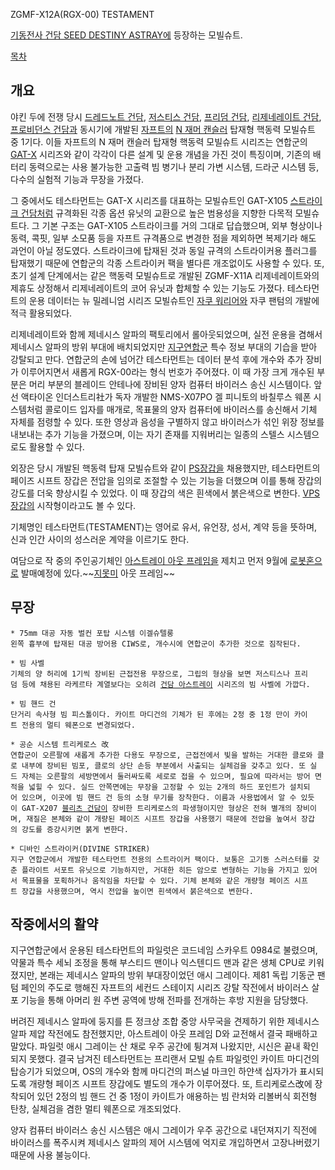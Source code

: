 ZGMF-X12A(RGX-00) TESTAMENT

[[기동전사 건담 SEED DESTINY ASTRAY]]에 등장하는 모빌슈트.

[[목차]]
== 개요 ==
야킨 두에 전쟁 당시 [[드레드노트 건담]], [[저스티스 건담]], [[프리덤 건담]], [[리제네레이트 건담]], [[프로비던스 건담]]과 동시기에 개발된 [[자프트]]의 [[N 재머 캔슬러]] 탑재형 핵동력 모빌슈트 중 1기다. 이들 자프트의 N 재머 캔슬러 탑재형 핵동력 모빌슈트 시리즈는 연합군의 [[GAT-X]] 시리즈와 같이 각각이 다른 설계 및 운용 개념을 가진 것이 특징이며, 기존의 배터리 동력으로는 사용 불가능한 고출력 빔 병기나 분리 가변 시스템, 드라군 시스템 등, 다수의 실험적 기능과 무장을 가졌다. 

그 중에서도 테스타먼트는 GAT-X 시리즈를 대표하는 모빌슈트인 GAT-X105 [[스트라이크 건담]]처럼 규격화된 각종 옵션 유닛의 교환으로 높은 범용성을 지향한 다목적 모빌슈트다. 그 기본 구조는 GAT-X105 스트라이크를 거의 그대로 답습했으며, 외부 형상이나 동력, 콕핏, 일부 소모품 등을 자프트 규격품으로 변경한 점을 제외하면 복제기라 해도 과언이 아닐 정도였다. 스트라이크에 탑재된 것과 동일 규격의 스트라이커용 플러그를 탑재했기 때문에 연합군의 각종 스트라이커 팩을 별다른 개조없이도 사용할 수 있다. 또, 초기 설계 단계에서는 같은 핵동력 모빌슈트로 개발된 ZGMF-X11A 리제네레이트와의 제휴도 상정해서 리제네레이트의 코어 유닛과 합체할 수 있는 기능도 가졌다. 테스타먼트의 운용 데이터는 뉴 밀레니엄 시리즈 모빌슈트인 [[자쿠 워리어]]와 자쿠 팬텀의 개발에 적극 활용되었다.

리제네레이트와 함께 제네시스 알파의 팩토리에서 롤아웃되었으며, 실전 운용을 겸해서 제네시스 알파의 방위 부대에 배치되었지만 [[지구연합]]군 특수 정보 부대의 기습을 받아 강탈되고 만다. 연합군의 손에 넘어간 테스타먼트는 데이터 분석 후에 개수와 추가 장비가 이루어지면서 새롭게 RGX-00라는 형식 번호가 주어졌다. 이 때 가장 크게 개수된 부분은 머리 부분의 블레이드 안테나에 장비된 양자 컴퓨터 바이러스 송신 시스템이다. 앞선 액타이온 인더스트리社가 독자 개발한 NMS-X07PO 겔 피니토의 바칠루스 웨폰 시스템처럼 콜로이드 입자를 매개로, 목표물의 양자 컴퓨터에 바이러스를 송신해서 기체 자체를 점령할 수 있다. 또한 영상과 음성을 구별하지 않고 바이러스가 섞인 위장 정보를 내보내는 추가 기능을 가졌으며, 이는 자기 존재를 지워버리는 일종의 스텔스 시스템으로도 활용할 수 있다. 

외장은 당시 개발된 핵동력 탑재 모빌슈트와 같이 [[PS장갑]]을 채용했지만, 테스타먼트의 페이즈 시프트 장갑은 전압을 임의로 조절할 수 있는 기능을 더했으며 이를 통해 장갑의 강도를 더욱 향상시킬 수 있었다. 이 때 장갑의 색은 흰색에서 붉은색으로 변한다. [[VPS장갑]]의 시작형이라고도 볼 수 있다.
 
기체명인 테스타먼트(TESTAMENT)는 영어로 유서, 유언장, 성서, 계약 등을 뜻하며, 신과 인간 사이의 성스러운 계약을 이르기도 한다.

여담으로 작 중의 주인공기체인 [[아스트레이 아웃 프레임]]을 제치고 먼저 9월에 [[로봇혼]]으로 발매예정에 있다.~~[[지못미]] 아웃 프레임~~

== 무장 == 
 * 75mm 대공 자동 벌컨 포탑 시스템 이겔슈텔룽 
 왼쪽 흉부에 탑재된 대공 방어용 CIWS로, 개수시에 연합군이 추가한 것으로 짐작된다.

 * 빔 사벨 
 기체의 양 허리에 1기씩 장비된 근접전용 무장으로, 그립의 형상을 보면 저스티스나 프리덤 등에 채용된 라케르타 계열보다는 오히려 [[건담 아스트레이]] 시리즈의 빔 사벨에 가깝다.

 * 빔 핸드 건 
 단거리 속사형 빔 피스톨이다. 카이트 마디건의 기체가 된 후에는 2정 중 1정 만이 카이트 전용의 멀티 웨폰으로 변경되었다.

 * 공순 시스템 트리케로스 改
 연합군이 오른팔에 새롭게 추가한 다용도 무장으로, 근접전에서 빛을 발하는 거대한 클로와 클로 내부에 장비된 빔포, 클로의 상단 손등 부분에서 사출되는 실체검을 갖추고 있다. 또 실드 자체는 오른팔의 세방면에서 둘러싸도록 세로로 접을 수 있으며, 필요에 따라서는 방어 면적을 넓힐 수 있다. 실드 안쪽면에는 무장을 고정할 수 있는 2개의 하드 포인트가 설치되어 있으며, 이곳에 빔 핸드 건 등의 소형 무기를 장착한다. 이름과 사용법에서 알 수 있듯이 GAT-X207 [[블리츠 건담]]이 장비한 트리케로스의 파생형이지만 형상은 전혀 별개의 장비이며, 재질은 본체와 같이 개량된 페이즈 시프트 장갑을 사용했기 때문에 전압을 높여서 장갑의 강도를 증강시키면 붉게 변한다.

 * 디바인 스트라이커(DIVINE STRIKER) 
 지구 연합군에서 개발한 테스타먼트 전용의 스트라이커 팩이다. 보통은 고기동 스러스터를 갖춘 플라이트 서포트 유닛으로 기능하지만, 거대한 히든 암으로 변형하는 기능을 가지고 있어서 목표물을 포획하거나 움직임을 차단할 수 있다. 기체 본체와 같은 개량형 페이즈 시프트 장갑을 사용했으며, 역시 전압을 높이면 흰색에서 붉은색으로 변한다.

== 작중에서의 활약 ==
지구연합군에서 운용된 테스타먼트의 파일럿은 코드네임 스카우트 0984로 불렸으며, 약물과 특수 세뇌 조정을 통해 부스티드 맨이나 익스텐디드 맨과 같은 생체 CPU로 키워졌지만, 본래는 제네시스 알파의 방위 부대장이었던 애시 그레이다. 제81 독립 기동군 팬텀 페인의 주도로 행해진 자프트의 세컨드 스테이지 시리즈 강탈 작전에서 바이러스 살포 기능을 통해 아머리 원 주변 공역에 방해 전파를 전개하는 후방 지원을 담당했다. 

버려진 제네시스 알파에 둥지를 튼 정크상 조합 중앙 사무국을 견제하기 위한 제네시스 알파 제압 작전에도 참전했지만, 아스트레이 아웃 프레임 D와 교전해서 결국 패배하고 말았다. 파일럿 애시 그레이는 산 채로 우주 공간에 튕겨져 나왔지만, 시신은 끝내 확인되지 못했다. 결국 남겨진 테스타먼트는 프리랜서 모빌 슈트 파일럿인 카이트 마디건의 탑승기가 되었으며, OS의 개수와 함께 마디건의 퍼스널 마크인 하얀색 십자가가 표시되도록 개량형 페이즈 시프트 장갑에도 별도의 개수가 이루어졌다. 또, 트리케로스改에 장착되어 있던 2정의 빔 핸드 건 중 1정이 카이트가 애용하는 빔 란처와 리볼버식 회전형 탄창, 실체검을 겸한 멀티 웨폰으로 개조되었다. 

양자 컴퓨터 바이러스 송신 시스템은 애시 그레이가 우주 공간으로 내던져지기 직전에 바이러스를 폭주시켜 제네시스 알파의 제어 시스템에 억지로 개입하면서 고장나버렸기 때문에 사용 불능이다.
